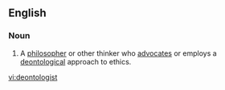 ==English==

===Noun===
{{en-noun}}

# {{context|ethics|lang=en}} A [[philosopher]] or other thinker who [[advocate]]s or employs a [[deontology|deontological]] approach to ethics.

[[vi:deontologist]]